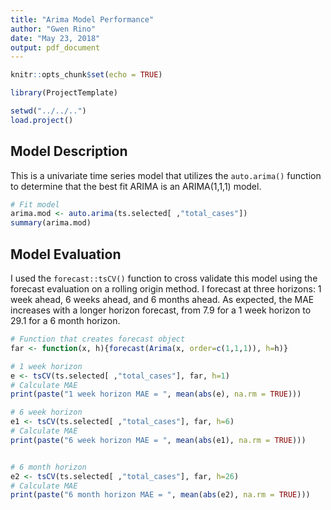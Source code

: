 ```yaml
---
title: "Arima Model Performance"
author: "Gwen Rino"
date: "May 23, 2018"
output: pdf_document
---
```


```r
knitr::opts_chunk$set(echo = TRUE)
```

```r
library(ProjectTemplate)
```

```r
setwd("../../..")
load.project()
```
## Model Description  
  
This is a univariate time series model that utilizes the `auto.arima()` function to determine that the best fit ARIMA is an ARIMA(1,1,1) model.\
  
```r
# Fit model
arima.mod <- auto.arima(ts.selected[ ,"total_cases"])
summary(arima.mod)

```

## Model Evaluation  
  
I used the `forecast::tsCV()` function to cross validate this model using the forecast evaluation on a rolling origin method. I forecast at three horizons: 1 week ahead, 6 weeks ahead, and 6 months ahead. As expected, the MAE increases with a longer horizon forecast, from 7.9 for a 1 week horizon to 29.1 for a 6 month horizon.\
  
```r

# Function that creates forecast object
far <- function(x, h){forecast(Arima(x, order=c(1,1,1)), h=h)}

# 1 week horizon
e <- tsCV(ts.selected[ ,"total_cases"], far, h=1)
# Calculate MAE
print(paste("1 week horizon MAE = ", mean(abs(e), na.rm = TRUE)))

# 6 week horizon
e1 <- tsCV(ts.selected[ ,"total_cases"], far, h=6)
# Calculate MAE
print(paste("6 week horizon MAE = ", mean(abs(e1), na.rm = TRUE)))


# 6 month horizon
e2 <- tsCV(ts.selected[ ,"total_cases"], far, h=26)
# Calculate MAE
print(paste("6 month horizon MAE = ", mean(abs(e2), na.rm = TRUE)))

```



